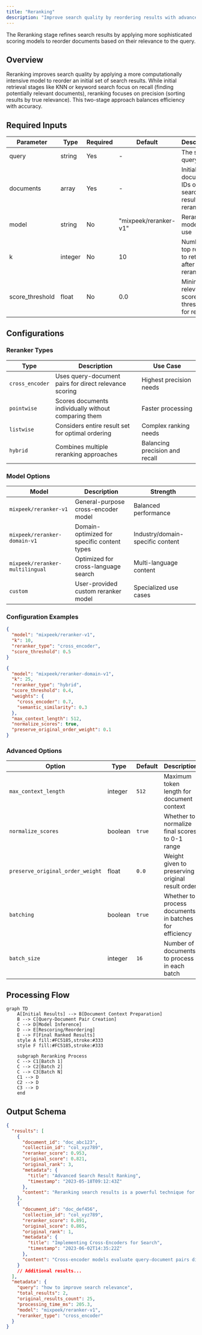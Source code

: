 ```yaml
---
title: "Reranking"
description: "Improve search quality by reordering results with advanced relevance models"
---
```


<Note>
  The Reranking stage refines search results by applying more sophisticated scoring models to reorder documents based on their relevance to the query.
</Note>

## Overview

Reranking improves search quality by applying a more computationally intensive model to reorder an initial set of search results. While initial retrieval stages like KNN or keyword search focus on recall (finding potentially relevant documents), reranking focuses on precision (sorting results by true relevance). This two-stage approach balances efficiency with accuracy.

## Required Inputs

| Parameter | Type | Required | Default | Description |
|-----------|------|----------|---------|-------------|
| query | string | Yes | - | The search query text |
| documents | array | Yes | - | Initial set of document IDs or search results to rerank |
| model | string | No | "mixpeek/reranker-v1" | Reranking model to use |
| k | integer | No | 10 | Number of top results to return after reranking |
| score_threshold | float | No | 0.0 | Minimum relevance score threshold for results |

## Configurations

### Reranker Types

| Type | Description | Use Case |
|------|-------------|----------|
| `cross_encoder` | Uses query-document pairs for direct relevance scoring | Highest precision needs |
| `pointwise` | Scores documents individually without comparing them | Faster processing |
| `listwise` | Considers entire result set for optimal ordering | Complex ranking needs |
| `hybrid` | Combines multiple reranking approaches | Balancing precision and recall |

### Model Options

| Model | Description | Strength |
|-------|-------------|----------|
| `mixpeek/reranker-v1` | General-purpose cross-encoder model | Balanced performance |
| `mixpeek/reranker-domain-v1` | Domain-optimized for specific content types | Industry/domain-specific content |
| `mixpeek/reranker-multilingual` | Optimized for cross-language search | Multi-language content |
| `custom` | User-provided custom reranker model | Specialized use cases |

### Configuration Examples

```json Basic Reranking
{
  "model": "mixpeek/reranker-v1",
  "k": 10,
  "reranker_type": "cross_encoder",
  "score_threshold": 0.5
}
```

```json Advanced Configuration
{
  "model": "mixpeek/reranker-domain-v1",
  "k": 25,
  "reranker_type": "hybrid",
  "score_threshold": 0.4,
  "weights": {
    "cross_encoder": 0.7,
    "semantic_similarity": 0.3
  },
  "max_context_length": 512,
  "normalize_scores": true,
  "preserve_original_order_weight": 0.1
}
```

### Advanced Options

| Option | Type | Default | Description |
|--------|------|---------|-------------|
| `max_context_length` | integer | `512` | Maximum token length for document context |
| `normalize_scores` | boolean | `true` | Whether to normalize final scores to 0-1 range |
| `preserve_original_order_weight` | float | `0.0` | Weight given to preserving original result order |
| `batching` | boolean | `true` | Whether to process documents in batches for efficiency |
| `batch_size` | integer | `16` | Number of documents to process in each batch |

## Processing Flow

```mermaid
graph TD
    A[Initial Results] --> B[Document Context Preparation]
    B --> C[Query-Document Pair Creation]
    C --> D[Model Inference]
    D --> E[Rescoring/Reordering]
    E --> F[Final Ranked Results]
    style A fill:#FC5185,stroke:#333
    style F fill:#FC5185,stroke:#333
    
    subgraph Reranking Process
    C --> C1[Batch 1]
    C --> C2[Batch 2]
    C --> C3[Batch N]
    C1 --> D
    C2 --> D
    C3 --> D
    end
```

## Output Schema

```json
{
  "results": [
    {
      "document_id": "doc_abc123",
      "collection_id": "col_xyz789",
      "reranker_score": 0.953,
      "original_score": 0.821,
      "original_rank": 3,
      "metadata": {
        "title": "Advanced Search Result Ranking",
        "timestamp": "2023-05-18T09:12:43Z"
      },
      "content": "Reranking search results is a powerful technique for improving relevance..."
    },
    {
      "document_id": "doc_def456",
      "collection_id": "col_xyz789",
      "reranker_score": 0.891,
      "original_score": 0.865,
      "original_rank": 1,
      "metadata": {
        "title": "Implementing Cross-Encoders for Search",
        "timestamp": "2023-06-02T14:35:22Z"
      },
      "content": "Cross-encoder models evaluate query-document pairs directly, providing more accurate..."
    }
    // Additional results...
  ],
  "metadata": {
    "query": "how to improve search relevance",
    "total_results": 2,
    "original_results_count": 25,
    "processing_time_ms": 205.3,
    "model": "mixpeek/reranker-v1",
    "reranker_type": "cross_encoder"
  }
}
``` 